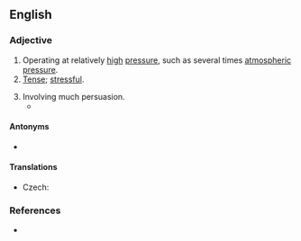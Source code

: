 ==English==

===Adjective===
{{en-adj|-|head=[[high]]-[[pressure]]}}

# Operating at relatively [[high]] [[pressure]], such as several times [[atmospheric pressure]].
# [[tense|Tense]]; [[stressful]].
#: {{ux|en|'''High-pressure''' situations can lead to nervous breakdowns.}}
# Involving much persuasion.
#* {{quote-journal|en|year=1961|month=February|author=Cecil J. Allen|title=Locomotive Running Past and Present|journal=Trains Illustrated|page=85|text='''High-pressure''' salesmanship on the part of the Electro-Motive subsidiary of the General Motors Corporation, which has built by far the largest proportion of the American diesels to date, there certainly has been - to such an extent, indeed, as to compel the old-established builders of steam locomotives, such as Baldwins, the American Locomotive Company and the Lima Locomotive Company, either to follow suit or go out of the locomotive building business altogether - [...].}}

====Antonyms====
* {{l|en|low-pressure}}

====Translations====
{{trans-top|operating with high pressures}}
* Czech: {{t|cs|vysokotlaký}}
{{trans-mid}}
{{trans-bottom}}

===References===
* {{R:Lexico}}